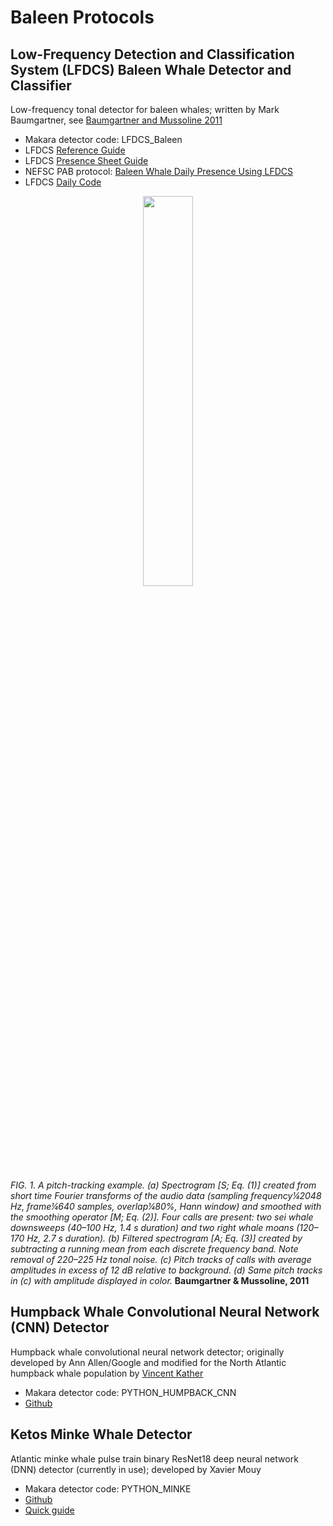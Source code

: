 # Baleen Protocols

## Low-Frequency Detection and Classification System (LFDCS) Baleen Whale Detector and Classifier

Low-frequency tonal detector for baleen whales; written by Mark Baumgartner, see [Baumgartner and Mussoline 2011](https://www.researchgate.net/publication/51123050_A_generalized_baleen_whale_call_detection_and_classification_system)

* Makara detector code: LFDCS\_Baleen  
* LFDCS [Reference Guide](https://repository.library.noaa.gov/view/noaa/48671)  
* LFDCS [Presence Sheet Guide](https://docs.google.com/spreadsheets/d/1PoBflBAnKbVKeEK-lx_Qn94nOcWijwO-/edit?gid=2143957491#gid=2143957491)  
* NEFSC PAB protocol: [Baleen Whale Daily Presence Using LFDCS](https://docs.google.com/document/d/1JI9u8pTyhnNcRHlot0QZoYwUbd2FcMoM1VBZtBUbivw/edit?tab=t.0#heading=h.guep3v7b1sn3)  
* LFDCS [Daily Code](https://docs.google.com/document/d/1GwK33xLCXwW29Hj-thr5v6K8ST2QazoQuDZD-Qse-lw/edit?tab=t.0)

<div align=center>
![](/figs/Software_detectors/Baumgartner_Mussoline_2011.PNG){width=40%}\
<div align=left>
*FIG. 1. A pitch-tracking example. (a) Spectrogram [S; Eq. (1)] created from short time Fourier transforms of the audio data (sampling frequency¼2048 Hz, frame¼640 samples, overlap¼80%, Hann window) and smoothed with the smoothing operator [M; Eq. (2)]. Four calls are present: two sei whale downsweeps (40–100 Hz, 1.4 s duration) and two right whale moans (120–170 Hz, 2.7 s duration). (b) Filtered spectrogram [A; Eq. (3)] created by subtracting a running mean from each discrete frequency band. Note removal of 220–225 Hz tonal noise. (c) Pitch tracks of calls with average amplitudes in excess of 12 dB relative to background. (d) Same pitch tracks in (c) with amplitude displayed in color.* **Baumgartner & Mussoline, 2011**

## Humpback Whale Convolutional Neural Network (CNN) Detector 

Humpback whale convolutional neural network detector; originally developed by Ann Allen/Google and modified for the North Atlantic humpback whale population by [Vincent Kather](https://pubs.aip.org/asa/jasa/article/155/3/2050/3271347/Development-of-a-machine-learning-detector-for)

* Makara detector code: PYTHON\_HUMPBACK\_CNN  
* [Github](https://github.com/vskode/acodet)

## Ketos Minke Whale Detector

Atlantic minke whale pulse train binary ResNet18 deep neural network (DNN) detector (currently in use); developed by Xavier Mouy

* Makara detector code: PYTHON\_MINKE  
* [Github](https://github.com/xaviermouy/minke-whale-detector)
* [Quick guide](/content/Analysis/Protocols/Minke_detect_guide.pdf)  
